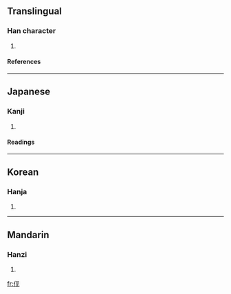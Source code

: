 {{see|俔}}

==Translingual==
===Han character===
{{Han char|rn=9|rad=人|as=04|sn=6|four=|canj=人月竹山 (OBHU), X人月竹山 (XOBHU)}}
# {{defn|Han}}
====References====
{{Han ref|kx=0096.121|hdz=10122.011|uh=4F23|ud=20259}}
----
==Japanese==
===Kanji===
{{ja-kanji|grade=|rs=人04}}
# {{defn|Japanese}}
====Readings====
{{ja-readings|on=[[けん]] (ken)|kun=[[うかがう]] (ukagau)}}
----
==Korean==
===Hanja===
{{ko-hanja|hangeul=현|rv=hyeon|mr=hyŏn}}
# {{defn|Korean}}
----
==Mandarin==
===Hanzi===
{{cmn-hanzi|tra=俔|pin=[[xiàn]] (xian4)|wg=hsien<sup>4</sup>}}
# {{defn|Mandarin}}

[[fr:伣]]